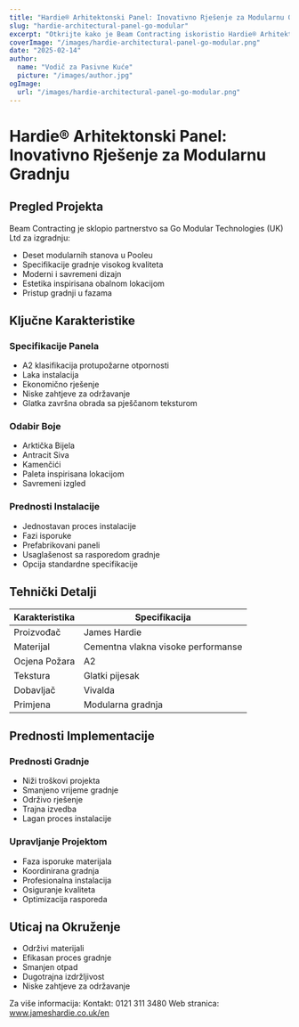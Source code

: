 ```yaml
---
title: "Hardie® Arhitektonski Panel: Inovativno Rješenje za Modularnu Gradnju"
slug: "hardie-architectural-panel-go-modular"
excerpt: "Otkrijte kako je Beam Contracting iskoristio Hardie® Arhitektonski Panel za svoj inovativni projekt modularnih stanova u Pooleu, pružajući prednosti u pogledu protupožarne sigurnosti i održivosti."
coverImage: "/images/hardie-architectural-panel-go-modular.png"
date: "2025-02-14"
author:
  name: "Vodič za Pasivne Kuće"
  picture: "/images/author.jpg"
ogImage:
  url: "/images/hardie-architectural-panel-go-modular.png"
---
```


# Hardie® Arhitektonski Panel: Inovativno Rješenje za Modularnu Gradnju

## Pregled Projekta

Beam Contracting je sklopio partnerstvo sa Go Modular Technologies (UK) Ltd za izgradnju:

- Deset modularnih stanova u Pooleu
- Specifikacije gradnje visokog kvaliteta
- Moderni i savremeni dizajn
- Estetika inspirisana obalnom lokacijom
- Pristup gradnji u fazama

## Ključne Karakteristike

### Specifikacije Panela
- A2 klasifikacija protupožarne otpornosti
- Laka instalacija
- Ekonomično rješenje
- Niske zahtjeve za održavanje
- Glatka završna obrada sa pješčanom teksturom

### Odabir Boje
- Arktička Bijela
- Antracit Siva
- Kamenčići
- Paleta inspirisana lokacijom
- Savremeni izgled

### Prednosti Instalacije
- Jednostavan proces instalacije
- Fazi isporuke
- Prefabrikovani paneli
- Usaglašenost sa rasporedom gradnje
- Opcija standardne specifikacije

## Tehnički Detalji

| Karakteristika | Specifikacija |
|----------------|---------------|
| Proizvođač     | James Hardie  |
| Materijal      | Cementna vlakna visoke performanse |
| Ocjena Požara  | A2            |
| Tekstura       | Glatki pijesak |
| Dobavljač      | Vivalda       |
| Primjena       | Modularna gradnja |

## Prednosti Implementacije

### Prednosti Gradnje
- Niži troškovi projekta
- Smanjeno vrijeme gradnje
- Održivo rješenje
- Trajna izvedba
- Lagan proces instalacije

### Upravljanje Projektom
- Faza isporuke materijala
- Koordinirana gradnja
- Profesionalna instalacija
- Osiguranje kvaliteta
- Optimizacija rasporeda

## Uticaj na Okruženje

- Održivi materijali
- Efikasan proces gradnje
- Smanjen otpad
- Dugotrajna izdržljivost
- Niske zahtjeve za održavanje

Za više informacija:
Kontakt: 0121 311 3480
Web stranica: www.jameshardie.co.uk/en